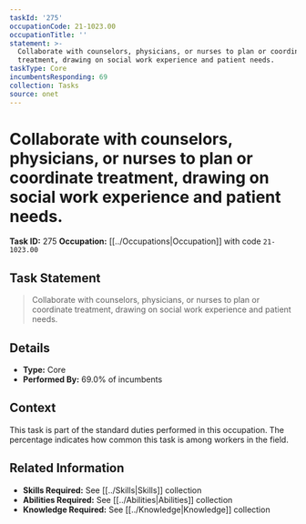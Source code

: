 ```yaml
---
taskId: '275'
occupationCode: 21-1023.00
occupationTitle: ''
statement: >-
  Collaborate with counselors, physicians, or nurses to plan or coordinate
  treatment, drawing on social work experience and patient needs.
taskType: Core
incumbentsResponding: 69
collection: Tasks
source: onet
---
```

# Collaborate with counselors, physicians, or nurses to plan or coordinate treatment, drawing on social work experience and patient needs.

**Task ID:** 275
**Occupation:** [[../Occupations|Occupation]] with code `21-1023.00`

## Task Statement

> Collaborate with counselors, physicians, or nurses to plan or coordinate treatment, drawing on social work experience and patient needs.

## Details

- **Type:** Core
- **Performed By:** 69.0% of incumbents

## Context

This task is part of the standard duties performed in this occupation. The percentage indicates how common this task is among workers in the field.

## Related Information

- **Skills Required:** See [[../Skills|Skills]] collection
- **Abilities Required:** See [[../Abilities|Abilities]] collection
- **Knowledge Required:** See [[../Knowledge|Knowledge]] collection
